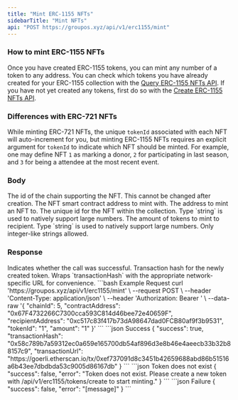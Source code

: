 ```yaml
---
title: "Mint ERC-1155 NFTs"
sidebarTitle: "Mint NFTs"
api: "POST https://groupos.xyz/api/v1/erc1155/mint"
---
```


### How to mint ERC-1155 NFTs

Once you have created ERC-1155 tokens, you can mint any number of a token to any address. You can check
which tokens you have already created for your ERC-1155 collection with the [Query ERC-1155 NFTs API](/api-reference/v1/erc1155/get/tokens).
If you have not yet created any tokens, first do so with the [Create ERC-1155 NFTs API](/api-reference/v1/erc1155/post/create).

### Differences with ERC-721 NFTs

While minting ERC-721 NFTs, the unique `tokenId` associated with each NFT will auto-increment for you, but
minting ERC-1155 NFTs requires an explicit argument for `tokenId` to indicate which NFT should be minted. For
example, one may define NFT `1` as marking a donor, `2` for participating in last season, and `3` for
being a attendee at the most recent event.

### Body

<ParamField body="chainId" type="number" required>
  The id of the chain supporting the NFT. This cannot be changed after creation.
</ParamField>
<ParamField body="contractAddress" type="string" required>
  The NFT smart contract address to mint with.
</ParamField>
<ParamField body="recipientAddress" type="string" required>
  The address to mint an NFT to.
</ParamField>
<ParamField body="tokenId" type="string" required>
  The unique id for the NFT within the collection. Type `string` is used to
  natively support large numbers.
</ParamField>
<ParamField body="amount" type="string" required>
  The amount of tokens to mint to recipient. Type `string` is used to natively
  support large numbers. Only integer-like strings allowed. 
</ParamField>

### Response

<ResponseField name="success" type="boolean">
  Indicates whether the call was successful.
</ResponseField>
<ResponseField name="transactionHash" type="string">
  Transaction hash for the newly created token.
</ResponseField>
<ResponseField name="transactionUrl" type="string">
  Wraps `transactionHash` with the appropriate network-specific URL for
  convenience.
</ResponseField>

<RequestExample>
  ```bash Example Request
  curl 'https://groupos.xyz/api/v1/erc1155/mint' \
  --request POST \
  --header 'Content-Type: application/json' \
  --header 'Authorization: Bearer <token>' \
  --data-raw '{
      "chainId": 5,
      "contractAddress": "0x67F4732266C7300cca593C814d46bee72e40659F",
      "recipientAddress": "0xc517c83f417b73dA98647dad0FCB80af9f3b9531",
      "tokenId": "1",
      "amount": "1"
  }'
  ```
</RequestExample>

<ResponseExample>
  ```json Success
  {
    "success": true,
    "transactionHash": "0x58c789b7a59312ec0a659e165700db54af896d3e8b46e4aeecb33b32b88157c9",
    "transactionUrl": "https://goerli.etherscan.io/tx/0xef737091d8c3451b42659688abd86b51516a6b43ee7dbdbda53c9005d86167db"
  }
  ```
  ```json Token does not exist
  {
    "success": false,
    "error": "Token does not exist. Please create a new token with /api/v1/erc1155/tokens/create to start minting."
  }
  ```
  ```json Failure
  {
    "success": false,
    "error": "[message]"
  }
  ```
</ResponseExample>
